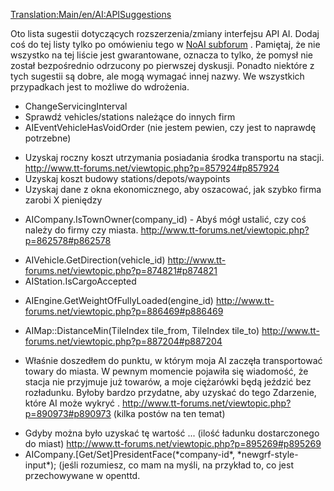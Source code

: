 [[Translation:Main/en/AI:APISuggestions]]
<!--{{en/NoAI}}-->{{pl/NoAI}}

Oto lista sugestii dotyczących rozszerzenia/zmiany interfejsu API AI. Dodaj coś do tej listy tylko po omówieniu tego w  [http://www.tt-forums.net/viewforum.php?f=65 NoAI subforum] . Pamiętaj, że nie wszystko na tej liście jest gwarantowane, oznacza to tylko, że pomysł nie został bezpośrednio odrzucony po pierwszej dyskusji. Ponadto niektóre z tych sugestii są dobre, ale mogą wymagać innej nazwy. We wszystkich przypadkach jest to możliwe do wdrożenia.

*ChangeServicingInterval
*Sprawdź vehicles/stations należące do innych firm
*AIEventVehicleHasVoidOrder (nie jestem pewien, czy jest to naprawdę potrzebne)

* Uzyskaj roczny koszt utrzymania posiadania środka transportu na stacji. http://www.tt-forums.net/viewtopic.php?p=857924#p857924
* Uzyskaj koszt budowy stations/depots/waypoints
* Uzyskaj dane z okna ekonomicznego, aby oszacować, jak szybko firma zarobi X pieniędzy

* AICompany.IsTownOwner(company_id) - Abyś mógł ustalić, czy coś należy do firmy czy miasta. http://www.tt-forums.net/viewtopic.php?p=862578#p862578

* AIVehicle.GetDirection(vehicle_id) http://www.tt-forums.net/viewtopic.php?p=874821#p874821
* AIStation.IsCargoAccepted

* AIEngine.GetWeightOfFullyLoaded(engine_id) http://www.tt-forums.net/viewtopic.php?p=886469#p886469

* AIMap::DistanceMin(TileIndex tile_from, TileIndex tile_to) http://www.tt-forums.net/viewtopic.php?p=887204#p887204

* Właśnie doszedłem do punktu, w którym moja AI zaczęła transportować towary do miasta. W pewnym momencie pojawiła się wiadomość, że stacja nie przyjmuje już towarów, a moje ciężarówki będą jeździć bez rozładunku. Byłoby bardzo przydatne, aby uzyskać do tego Zdarzenie, które AI może wykryć . http://www.tt-forums.net/viewtopic.php?p=890973#p890973 (kilka postów na ten temat)

* Gdyby można było uzyskać tę wartość ... (ilość ładunku dostarczonego do miast) http://www.tt-forums.net/viewtopic.php?p=895269#p895269
* AICompany.[Get/Set]PresidentFace(*company-id*, *newgrf-style-input*); (jeśli rozumiesz, co mam na myśli, na przykład to, co jest przechowywane w openttd.
